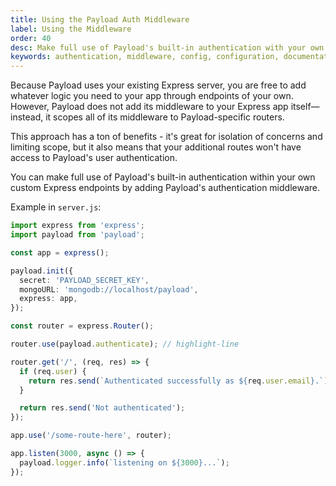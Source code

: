 ```yaml
---
title: Using the Payload Auth Middleware
label: Using the Middleware
order: 40
desc: Make full use of Payload's built-in authentication with your own custom Express endpoints by adding Payload's authentication middleware.
keywords: authentication, middleware, config, configuration, documentation, Content Management System, cms, headless, javascript, node, react, express
---
```


Because Payload uses your existing Express server, you are free to add whatever logic you need to your app through endpoints of your own. However, Payload does not add its middleware to your Express app itself—instead, it scopes all of its middleware to Payload-specific routers.

This approach has a ton of benefits - it's great for isolation of concerns and limiting scope, but it also means that your additional routes won't have access to Payload's user authentication.

<Banner type="success">
  You can make full use of Payload's built-in authentication within your own custom Express endpoints by adding Payload's authentication middleware.
</Banner>

Example in `server.js`:
```ts
import express from 'express';
import payload from 'payload';

const app = express();

payload.init({
  secret: 'PAYLOAD_SECRET_KEY',
  mongoURL: 'mongodb://localhost/payload',
  express: app,
});

const router = express.Router();

router.use(payload.authenticate); // highlight-line

router.get('/', (req, res) => {
  if (req.user) {
    return res.send(`Authenticated successfully as ${req.user.email}.`);
  }

  return res.send('Not authenticated');
});

app.use('/some-route-here', router);

app.listen(3000, async () => {
  payload.logger.info(`listening on ${3000}...`);
});

```
